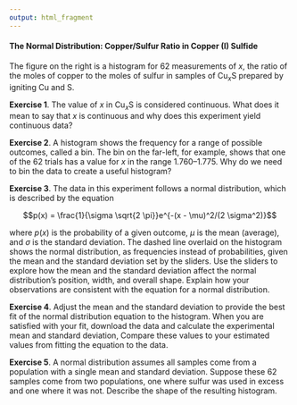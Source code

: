 ```yaml
---
output: html_fragment
---
```


<!-- The following script makes it possible to use the mhchem -->
<!-- latex package in a .Rmd file and to knit it into an .html file -->
<!-- the font size is scaled to 90% to match text -->

<!-- ```{=html} -->
<!-- <script type="text/x-mathjax-config"> -->
<!--   MathJax.Ajax.config.path["mhchem"] = -->
<!--     "https://cdnjs.cloudflare.com/ajax/libs/mathjax-mhchem/3.3.2"; -->
<!--   MathJax.Hub.Config({ -->
<!--     TeX: { -->
<!--       extensions: ["[mhchem]/mhchem.js"] -->
<!--     } -->
<!--   }); -->
<!--   MathJax.Hub.Config({ -->
<!--     "HTML-CSS": { scale: 90 }, -->
<!--     SVG: { linebreaks: { automatic:true } }, -->
<!--   }); -->
<!--   </script> -->
<!-- ``` -->

<!-- text for activity 1 -->


#### The Normal Distribution: Copper/Sulfur Ratio in Copper (I) Sulfide

The figure on the right is a histogram for 62 measurements of *x*, the ratio of the moles of copper to the moles of sulfur in samples of Cu~*x*~S prepared by igniting Cu and S. 

**Exercise 1**. The value of *x* in Cu~*x*~S is considered continuous. What does it mean to say that *x* is continuous and why does this experiment yield continuous data?

**Exercise 2**. A histogram shows the frequency for a range of possible outcomes, called a bin. The bin on the far-left, for example, shows that one of the 62 trials has a value for *x* in the range 1.760--1.775. Why do we need to bin the data to create a useful histogram? 

**Exercise 3**. The data in this experiment follows a normal distribution, which is described by the equation

$$p(x) = \frac{1}{\sigma \sqrt{2 \pi}}e^{-(x - \mu)^2/(2 \sigma^2)}$$

where $p(x)$ is the probability of a given outcome, $\mu$ is the mean (average), and $\sigma$ is the standard deviation. The dashed line overlaid on the histogram shows the normal distribution, as frequencies instead of probabilities, given the mean and the standard deviation set by the sliders. Use the sliders to explore how the mean and the standard deviation affect the normal distribution's position, width, and overall shape. Explain how your observations are consistent with the equation for a normal distribution.

**Exercise 4**. Adjust the mean and the standard deviation to provide the best fit of the normal distribution equation to the histogram. When you are satisfied with your fit, download the data and calculate the experimental mean and standard deviation, Compare these values to your estimated values from fitting the equation to the data.

**Exercise 5**. A normal distribution assumes all samples come from a population with a single mean and standard deviation. Suppose these 62 samples come from two populations, one where sulfur was used in excess and one where it was not. Describe the shape of the resulting histogram.
